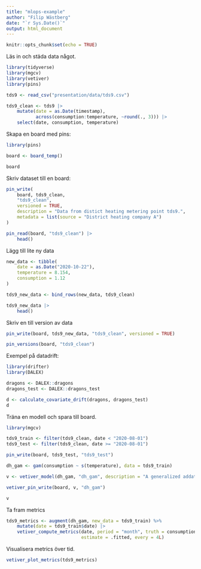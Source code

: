 ```yaml
---
title: "mlops-example"
author: "Filip Wästberg"
date: "`r Sys.Date()`"
output: html_document
---
```


```r
knitr::opts_chunk$set(echo = TRUE)
```

Läs in och städa data något.

```r
library(tidyverse)
library(mgcv)
library(vetiver)
library(pins)

tds9 <- read_csv("presentation/data/tds9.csv")

tds9_clean <- tds9 |> 
    mutate(date = as.Date(timestamp),
           across(consumption:temperature, ~round(., 3))) |> 
    select(date, consumption, temperature) 

```

Skapa en board med pins:

```r
library(pins)

board <- board_temp()

board
```

Skriv dataset till en board:

```r
pin_write(
    board, tds9_clean, 
    "tds9_clean", 
    versioned = TRUE,
    description = "Data from distict heating metering point tds9.",
    metadata = list(source = "District heating company A")
)

pin_read(board, "tds9_clean") |> 
    head()
```

Lägg till lite ny data

```r
new_data <- tibble(
    date = as.Date("2020-10-22"),
    temperature = 8.154,
    consumption = 1.12
)

tds9_new_data <- bind_rows(new_data, tds9_clean)

tds9_new_data |> 
    head()
```

Skriv en till version av data

```r
pin_write(board, tds9_new_data, "tds9_clean", versioned = TRUE)

pin_versions(board, "tds9_clean")
```

Exempel på datadrift:


```r
library(drifter)
library(DALEX)

dragons <- DALEX::dragons
dragons_test <- DALEX::dragons_test

d <- calculate_covariate_drift(dragons, dragons_test)
d
```

Träna en modell och spara till board.

```r
library(mgcv)

tds9_train <- filter(tds9_clean, date < "2020-08-01")
tds9_test <- filter(tds9_clean, date >= "2020-08-01")

pin_write(board, tds9_test, "tds9_test")

dh_gam <- gam(consumption ~ s(temperature), data = tds9_train)

v <- vetiver_model(dh_gam, "dh_gam", description = "A generalized addative model")

vetiver_pin_write(board, v, "dh_gam")

v
```

Ta fram metrics

```r
tds9_metrics <- augment(dh_gam, new_data = tds9_train) %>%
    mutate(date = tds9_train$date) |> 
    vetiver_compute_metrics(date, period = "month", truth = consumption, 
                            estimate = .fitted, every = 4L)
```


Visualisera metrics över tid.

```r
vetiver_plot_metrics(tds9_metrics)
```







